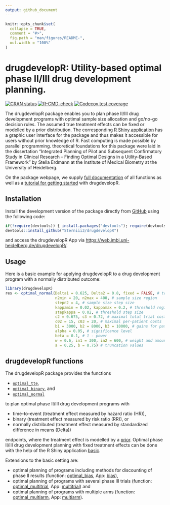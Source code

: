```yaml
---
output: github_document
---
```


<!-- README.md is generated from README.Rmd. Please edit that file -->

```r
knitr::opts_chunk$set(
  collapse = TRUE,
  comment = "#>",
  fig.path = "man/figures/README-",
  out.width = "100%"
)
```

# drugdevelopR: Utility-based optimal phase II/III drug development planning.

<!-- badges: start -->
[![CRAN status](https://www.r-pkg.org/badges/version/drugdevelopR)](https://CRAN.R-project.org/package=drugdevelopR)
[![R-CMD-check](https://github.com/Sterniii3/drugdevelopR/workflows/R-CMD-check/badge.svg)](https://github.com/Sterniii3/drugdevelopR/actions)
[![Codecov test coverage](https://codecov.io/gh/Sterniii3/drugdevelopR/branch/master/graph/badge.svg)](https://app.codecov.io/gh/Sterniii3/drugdevelopR?branch=master)
<!-- badges: end -->

The drugdevelopR package enables you to plan phase II/III drug development programs with optimal sample size allocation and go/no-go decision rules. The assumed true treatment effects can be fixed or modelled by a prior distribution. The corresponding [R Shiny application](https://web.imbi.uni-heidelberg.de/drugdevelopR/) has a graphic user interface for the package and thus makes it accessible for users without prior knowledge of R. Fast computing is made possible by parallel programming. theoretical foundations for this package were laid in the dissertation  "Integrated Planning of Pilot and Subsequent Confirmatory Study in Clinical Research – Finding Optimal Designs in a Utility-Based Framework"  by Stella Erdmann at the Institute of Medical Biometry at the University of Heidelberg.

On the package webpage, we supply [full documentation](https://sterniii3.github.io/drugdevelopR/reference/index.html) of all functions as well as a [tutorial for getting started](https://sterniii3.github.io/drugdevelopR/articles/Introduction-to-drugdevelopR.html) with drugdevelopR.

## Installation

Install the development version of the package directly from [GitHub](https://github.com/Sterniii3/drugdevelopR/) using the following code:
```r
if(!require(devtools)) { install.packages("devtools"); require(devtools)} 
devtools::install_github("Sterniii3/drugdevelopR")
````
and access the drugdevelopR App via [https://web.imbi.uni-heidelberg.de/drugdevelopR/](https://web.imbi.uni-heidelberg.de/drugdevelopR/).

## Usage

Here is a basic example for applying drugdevelopR to a drug development program with a normally distributed outcome:
```r
library(drugdevelopR)
res <- optimal_normal(Delta1 = 0.625, Delta2 = 0.8, fixed = FALSE, # treatment effect
                      n2min = 20, n2max = 400, # sample size region
                      stepn2 = 4, # sample size step size
                      kappamin = 0.02, kappamax = 0.2, # threshold region
                      stepkappa = 0.02, # threshold step size
                      c2 = 0.675, c3 = 0.72, # maximal total trial costs
                      c02 = 15, c03 = 20, # maximal per-patient costs
                      b1 = 3000, b2 = 8000, b3 = 10000, # gains for patients
                      alpha = 0.05, # significance level
                      beta = 0.1, # 1 - power
                      w = 0.6, in1 = 300, in2 = 600, # weight and amount of information
                      a = 0.25, b = 0.75) # truncation values
```

## drugdevelopR functions
The drugdevelopR package provides the functions

* [`optimal_tte`](https://sterniii3.github.io/drugdevelopR/reference/optimal_tte.html),
* [`optimal_binary`](https://sterniii3.github.io/drugdevelopR/reference/optimal_binary.html), and
* [`optimal_normal`](https://sterniii3.github.io/drugdevelopR/reference/optimal_normal.html)

to plan optimal phase II/III drug development programs with

* time-to-event (treatment effect measured by hazard ratio (HR)),
* binary (treatment effect measured by risk ratio (RR)), or
* normally distributed (treatment effect measured by standardized difference in means (Delta))

endpoints, where the treatment effect is modelled by a [prior](https://web.imbi.uni-heidelberg.de/prior/). Optimal phase II/III drug development planning with fixed treatment effects can be done with the help of the R Shiny application [basic](https://web.imbi.uni-heidelberg.de/basic/).

Extensions to the basic setting are:

* optimal planning of programs including methods for discounting of phase II results (function: [optimal_bias](https://sterniii3.github.io/drugdevelopR/reference/optimal_bias.html), App: [bias](https://web.imbi.uni-heidelberg.de/bias/)),
* optimal planning of programs with several phase III trials (function: [optimal_multitrial](https://sterniii3.github.io/drugdevelopR/reference/optimal_multitrial.html), App: [multitrial](https://web.imbi.uni-heidelberg.de/multitrial/)) and
* optimal planning of programs with multiple arms (function: [optimal_multiarm](https://sterniii3.github.io/drugdevelopR/reference/optimal_multiarm.html), App: [multiarm](https://web.imbi.uni-heidelberg.de/multiarm/)).
